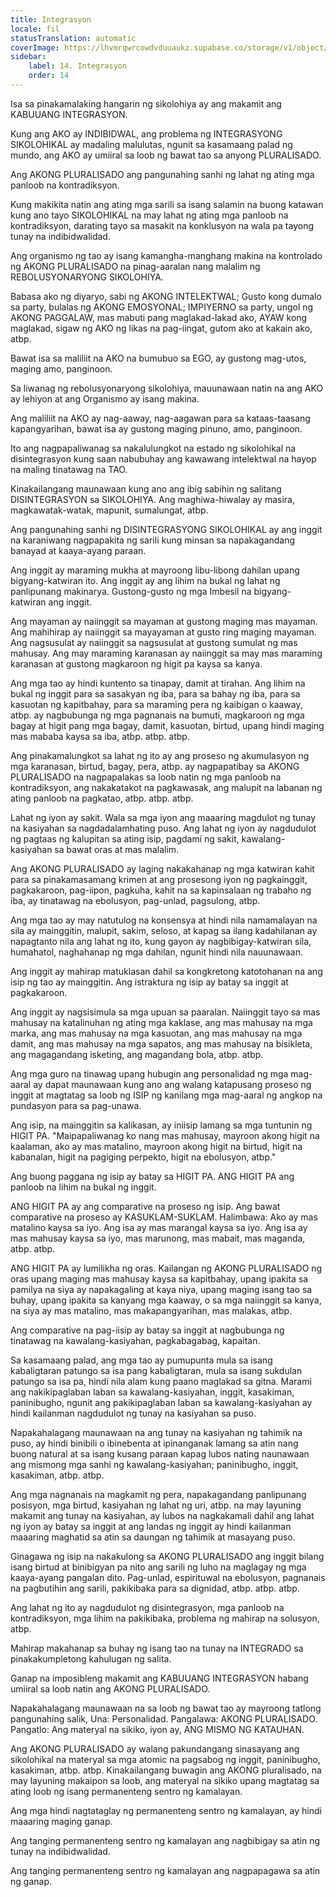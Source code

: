 ```yaml
---
title: Integrasyon
locale: fil
statusTranslation: automatic
coverImage: https://lhvmrqwrcowdvduuaukz.supabase.co/storage/v1/object/public/strapi-uploads/small_cover-educacion-fundamental.webp-2d51a7828a2b1309555be27f7e2a61a0.webp
sidebar:
    label: 14. Integrasyon
    order: 14
---
```

Isa sa pinakamalaking hangarin ng sikolohiya ay ang makamit ang KABUUANG INTEGRASYON.

Kung ang AKO ay INDIBIDWAL, ang problema ng INTEGRASYONG SIKOLOHIKAL ay madaling malulutas, ngunit sa kasamaang palad ng mundo, ang AKO ay umiiral sa loob ng bawat tao sa anyong PLURALISADO.

Ang AKONG PLURALISADO ang pangunahing sanhi ng lahat ng ating mga panloob na kontradiksyon.

Kung makikita natin ang ating mga sarili sa isang salamin na buong katawan kung ano tayo SIKOLOHIKAL na may lahat ng ating mga panloob na kontradiksyon, darating tayo sa masakit na konklusyon na wala pa tayong tunay na indibidwalidad.

Ang organismo ng tao ay isang kamangha-manghang makina na kontrolado ng AKONG PLURALISADO na pinag-aaralan nang malalim ng REBOLUSYONARYONG SIKOLOHIYA.

Babasa ako ng diyaryo, sabi ng AKONG INTELEKTWAL; Gusto kong dumalo sa party, bulalas ng AKONG EMOSYONAL; IMPIYERNO sa party, ungol ng AKONG PAGGALAW, mas mabuti pang maglakad-lakad ako, AYAW kong maglakad, sigaw ng AKO ng likas na pag-iingat, gutom ako at kakain ako, atbp.

Bawat isa sa maliliit na AKO na bumubuo sa EGO, ay gustong mag-utos, maging amo, panginoon.

Sa liwanag ng rebolusyonaryong sikolohiya, mauunawaan natin na ang AKO ay lehiyon at ang Organismo ay isang makina.

Ang maliliit na AKO ay nag-aaway, nag-aagawan para sa kataas-taasang kapangyarihan, bawat isa ay gustong maging pinuno, amo, panginoon.

Ito ang nagpapaliwanag sa nakalulungkot na estado ng sikolohikal na disintegrasyon kung saan nabubuhay ang kawawang intelektwal na hayop na maling tinatawag na TAO.

Kinakailangang maunawaan kung ano ang ibig sabihin ng salitang DISINTEGRASYON sa SIKOLOHIYA. Ang maghiwa-hiwalay ay masira, magkawatak-watak, mapunit, sumalungat, atbp.

Ang pangunahing sanhi ng DISINTEGRASYONG SIKOLOHIKAL ay ang inggit na karaniwang nagpapakita ng sarili kung minsan sa napakagandang banayad at kaaya-ayang paraan.

Ang inggit ay maraming mukha at mayroong libu-libong dahilan upang bigyang-katwiran ito. Ang inggit ay ang lihim na bukal ng lahat ng panlipunang makinarya. Gustong-gusto ng mga Imbesil na bigyang-katwiran ang inggit.

Ang mayaman ay naiinggit sa mayaman at gustong maging mas mayaman. Ang mahihirap ay naiinggit sa mayayaman at gusto ring maging mayaman. Ang nagsusulat ay naiinggit sa nagsusulat at gustong sumulat ng mas mahusay. Ang may maraming karanasan ay naiinggit sa may mas maraming karanasan at gustong magkaroon ng higit pa kaysa sa kanya.

Ang mga tao ay hindi kuntento sa tinapay, damit at tirahan. Ang lihim na bukal ng inggit para sa sasakyan ng iba, para sa bahay ng iba, para sa kasuotan ng kapitbahay, para sa maraming pera ng kaibigan o kaaway, atbp. ay nagbubunga ng mga pagnanais na bumuti, magkaroon ng mga bagay at higit pang mga bagay, damit, kasuotan, birtud, upang hindi maging mas mababa kaysa sa iba, atbp. atbp. atbp.

Ang pinakamalungkot sa lahat ng ito ay ang proseso ng akumulasyon ng mga karanasan, birtud, bagay, pera, atbp. ay nagpapatibay sa AKONG PLURALISADO na nagpapalakas sa loob natin ng mga panloob na kontradiksyon, ang nakakatakot na pagkawasak, ang malupit na labanan ng ating panloob na pagkatao, atbp. atbp. atbp.

Lahat ng iyon ay sakit. Wala sa mga iyon ang maaaring magdulot ng tunay na kasiyahan sa nagdadalamhating puso. Ang lahat ng iyon ay nagdudulot ng pagtaas ng kalupitan sa ating isip, pagdami ng sakit, kawalang-kasiyahan sa bawat oras at mas malalim.

Ang AKONG PLURALISADO ay laging nakakahanap ng mga katwiran kahit para sa pinakamasamang krimen at ang prosesong iyon ng pagkainggit, pagkakaroon, pag-iipon, pagkuha, kahit na sa kapinsalaan ng trabaho ng iba, ay tinatawag na ebolusyon, pag-unlad, pagsulong, atbp.

Ang mga tao ay may natutulog na konsensya at hindi nila namamalayan na sila ay mainggitin, malupit, sakim, seloso, at kapag sa ilang kadahilanan ay napagtanto nila ang lahat ng ito, kung gayon ay nagbibigay-katwiran sila, humahatol, naghahanap ng mga dahilan, ngunit hindi nila nauunawaan.

Ang inggit ay mahirap matuklasan dahil sa kongkretong katotohanan na ang isip ng tao ay mainggitin. Ang istraktura ng isip ay batay sa inggit at pagkakaroon.

Ang inggit ay nagsisimula sa mga upuan sa paaralan. Naiinggit tayo sa mas mahusay na katalinuhan ng ating mga kaklase, ang mas mahusay na mga marka, ang mas mahusay na mga kasuotan, ang mas mahusay na mga damit, ang mas mahusay na mga sapatos, ang mas mahusay na bisikleta, ang magagandang isketing, ang magandang bola, atbp. atbp.

Ang mga guro na tinawag upang hubugin ang personalidad ng mga mag-aaral ay dapat maunawaan kung ano ang walang katapusang proseso ng inggit at magtatag sa loob ng ISIP ng kanilang mga mag-aaral ng angkop na pundasyon para sa pag-unawa.

Ang isip, na mainggitin sa kalikasan, ay iniisip lamang sa mga tuntunin ng HIGIT PA. "Maipapaliwanag ko nang mas mahusay, mayroon akong higit na kaalaman, ako ay mas matalino, mayroon akong higit na birtud, higit na kabanalan, higit na pagiging perpekto, higit na ebolusyon, atbp."

Ang buong paggana ng isip ay batay sa HIGIT PA. ANG HIGIT PA ang panloob na lihim na bukal ng inggit.

ANG HIGIT PA ay ang comparative na proseso ng isip. Ang bawat comparative na proseso ay KASUKLAM-SUKLAM. Halimbawa: Ako ay mas matalino kaysa sa iyo. Ang isa ay mas marangal kaysa sa iyo. Ang isa ay mas mahusay kaysa sa iyo, mas marunong, mas mabait, mas maganda, atbp. atbp.

ANG HIGIT PA ay lumilikha ng oras. Kailangan ng AKONG PLURALISADO ng oras upang maging mas mahusay kaysa sa kapitbahay, upang ipakita sa pamilya na siya ay napakagaling at kaya niya, upang maging isang tao sa buhay, upang ipakita sa kanyang mga kaaway, o sa mga naiinggit sa kanya, na siya ay mas matalino, mas makapangyarihan, mas malakas, atbp.

Ang comparative na pag-iisip ay batay sa inggit at nagbubunga ng tinatawag na kawalang-kasiyahan, pagkabagabag, kapaitan.

Sa kasamaang palad, ang mga tao ay pumupunta mula sa isang kabaligtaran patungo sa isa pang kabaligtaran, mula sa isang sukdulan patungo sa isa pa, hindi nila alam kung paano maglakad sa gitna. Marami ang nakikipaglaban laban sa kawalang-kasiyahan, inggit, kasakiman, paninibugho, ngunit ang pakikipaglaban laban sa kawalang-kasiyahan ay hindi kailanman nagdudulot ng tunay na kasiyahan sa puso.

Napakahalagang maunawaan na ang tunay na kasiyahan ng tahimik na puso, ay hindi binibili o ibinebenta at ipinanganak lamang sa atin nang buong natural at sa isang kusang paraan kapag lubos nating naunawaan ang mismong mga sanhi ng kawalang-kasiyahan; paninibugho, inggit, kasakiman, atbp. atbp.

Ang mga nagnanais na magkamit ng pera, napakagandang panlipunang posisyon, mga birtud, kasiyahan ng lahat ng uri, atbp. na may layuning makamit ang tunay na kasiyahan, ay lubos na nagkakamali dahil ang lahat ng iyon ay batay sa inggit at ang landas ng inggit ay hindi kailanman maaaring maghatid sa atin sa daungan ng tahimik at masayang puso.

Ginagawa ng isip na nakakulong sa AKONG PLURALISADO ang inggit bilang isang birtud at binibigyan pa nito ang sarili ng luho na maglagay ng mga kaaya-ayang pangalan dito. Pag-unlad, espirituwal na ebolusyon, pagnanais na pagbutihin ang sarili, pakikibaka para sa dignidad, atbp. atbp. atbp.

Ang lahat ng ito ay nagdudulot ng disintegrasyon, mga panloob na kontradiksyon, mga lihim na pakikibaka, problema ng mahirap na solusyon, atbp.

Mahirap makahanap sa buhay ng isang tao na tunay na INTEGRADO sa pinakakumpletong kahulugan ng salita.

Ganap na imposibleng makamit ang KABUUANG INTEGRASYON habang umiiral sa loob natin ang AKONG PLURALISADO.

Napakahalagang maunawaan na sa loob ng bawat tao ay mayroong tatlong pangunahing salik, Una: Personalidad. Pangalawa: AKONG PLURALISADO. Pangatlo: Ang materyal na sikiko, iyon ay, ANG MISMO NG KATAUHAN.

Ang AKONG PLURALISADO ay walang pakundangang sinasayang ang sikolohikal na materyal sa mga atomic na pagsabog ng inggit, paninibugho, kasakiman, atbp. atbp. Kinakailangang buwagin ang AKONG pluralisado, na may layuning makaipon sa loob, ang materyal na sikiko upang magtatag sa ating loob ng isang permanenteng sentro ng kamalayan.

Ang mga hindi nagtataglay ng permanenteng sentro ng kamalayan, ay hindi maaaring maging ganap.

Ang tanging permanenteng sentro ng kamalayan ang nagbibigay sa atin ng tunay na indibidwalidad.

Ang tanging permanenteng sentro ng kamalayan ang nagpapagawa sa atin ng ganap.

